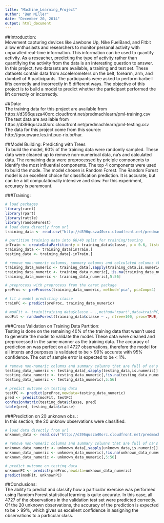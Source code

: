 ```yaml
---
title: "Machine_Learning_Project"
author: "Ben MIller"
date: "December 20, 2014"
output: html_document
---
```


##Introduction:  
Movement capturing devices like Jawbone Up, Nike FuelBand, and Fitbit allow enthusiasts and researchers to monitor personal activity with unparalled real-time information.  This information can be used to quantify activity. As a reseacher, predicting the type of activity rather than quantifying the activity from the data is an interesting question to answer.  
In this project, two datasets are available, a training and test set.  These datasets contain data from accelerometers on the belt, forearm, arm, and dumbell of 6 participants. The participants were asked to perform barbell lifts correctly and incorrectly in 5 different ways.
The objective of this project is to build a model to predict whether the participant performed the lift correctly or incorrectly.  

##Data:  
The training data for this project are available from https://d396qusza40orc.cloudfront.net/predmachlearn/pml-training.csv  
The test data are available from https://d396qusza40orc.cloudfront.net/predmachlearn/pml-testing.csv  
The data for this project come from this source: http://groupware.les.inf.puc-rio.br/har.  

##Model Building: Predicting with Trees  
To build the model, 60% of the training data were randomly sampled.  These data were cleaned up to remove non-numerical data, na's and calculated data.  The remaining data were preprocessed by priciple components to identify the most influential components.  The top 4 components were used to build the mode.  The model chosen is Random Forest.  The Random Forest model is an excellent choice for classification prediction.  It is accurate, but can be a bit computationally intensive and slow.  For this experiment, accuracy is paramount.  

###Training:  
```r
# load packages
library(caret)
library(rpart)
library(rattle)
library(randomForest)
# load data directly from url
training_data <- read.csv("http://d396qusza40orc.cloudfront.net/predmachlearn/pml-training.csv")

# partition training data into 60/40 split for training/testing
inTrain <- createDataPartition(y = training_data$classe, p = 0.6, list=FALSE)
training_data <- training_data[inTrain,]
testing_data <- training_data[-inTrain,]

# remove non-numeric columns, summary columns and calculated columns that are full of na's
training_data_numeric <- training_data[,sapply(training_data,is.numeric)]
training_data_numeric <- training_data_numeric[,!is.na(training_data_numeric[1,])]
training_data_numeric <- training_data_numeric[,5:56]

# preprocess with preprocess from the caret package
preProc <- preProcess(training_data_numeric, method='pca', pcaComp=4)

# fit a model predicting classe
trainPC <- predict(preProc, training_data_numeric)

# modFit <- train(training_data$classe ~ .,method="rpart",data=trainPC, metric='Accuracy')
modFit <- randomForest(training_data$classe ~ ., ntree=100, prox=TRUE, data=trainPC)
```

###Cross Validation on Training Data Partition:  
Testing is done on the remaining 40% of the training data that wasn't used to generate the model to validate the model.  These data were cleaned and preprocessed in the same manner as the training data.  The accuracy of prediction on was perfect on all 4727 observations, therefore the model for all intents and purposes is validated to be > 99% accurate with 95% confidence.  The out of sample error is expected to be < 1%.  
```r
# remove non-numeric columns and summary columns that are full of na's from testing_data
testing_data_numeric <- testing_data[,sapply(testing_data,is.numeric)]
testing_data_numeric <- testing_data_numeric[,!is.na(testing_data_numeric[1,])]
testing_data_numeric <- testing_data_numeric[,5:56]

# predict outcome on testing data
testPC <- predict(preProc,newdata=testing_data_numeric)
pred <- predict(modFit, testPC)
confusionMatrix(testing_data$classe, pred)
table(pred, testing_data$classe)
```


###Prediction on 20 unknown obs. :  
In this section, the 20 unknow observations were classified.
```r
# load data directly from url
unknown_data <- read.csv("http://d396qusza40orc.cloudfront.net/predmachlearn/pml-testing.csv")

# remove non-numeric columns and summary columns that are full of na's
unknown_data_numeric <- unknown_data[,sapply(unknown_data,is.numeric)]
unknown_data_numeric <- unknown_data_numeric[,!is.na(unknown_data_numeric[1,])]
unknown_data_numeric <- unknown_data_numeric[,5:56]

# predict outcome on testing data
unknownPC <- predict(preProc,newdata=unknown_data_numeric)
predict(modFit, unknownPC)
```

##Conclusions:  
The ability to predict and classify how a particular exercise was performed using Random Forest statistical learning is quite accurate.  In this case, all 4727 of the observations in the validation test set were predicted correctly.  Of the 20 unknown observations, the accuracy of the prediction is expected to be > 99%, which gives us excellent confidence in assigning the observations to a particular class.